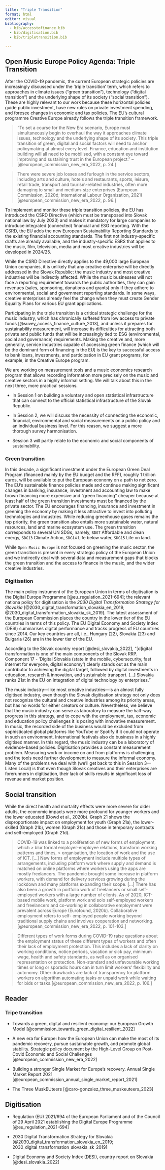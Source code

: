```yaml
---
title: "Triple Transition"
format: html
editor: visual
bibliography:  
  - bib/accesstofinance.bib
  - bib/digitisation.bib
  - bib/tripletransition.bib

---
```


## Open Music Europe Policy Agenda: Triple Transition

After the COVID-19 pandemic, the current European strategic policies are increasingly discussed under the 'triple transition' term, which refers to approaches in climate issues ("green transition"), technology ("digital transition") and the underlying shape of its society ("social transition"). These are highly relevant to our work because these horizontal policies guide public investment, have new rules on private investment spending, and foresee changes in economic and tax policies. The EU's cultural programme Creative Europe already follows the triple transition framework. 

> "To set a course for the New Era scenario, Europe must simultaneously begin to overhaul the way it approaches climate issues, technology and the underlying shape of its society. This triple transition of green, digital and social factors will need to anchor policymaking at almost every level. Finance, education and institution building will all need to be mobilised, with a constant eye toward improving and sustaining trust in the European project." -- [@european_commission_new_era_2022, p. 24.]

> There were severe job losses and furlough in the service sectors, including arts and culture, hotels and restaurants, sports, leisure, retail trade, transport and tourism-related industries, often more damaging to small and medium-size enterprises (European Commission, 2020d; International Labour Organization, 2021) [@european_commission_new_era_2022, p. 96.]


To implement and monitor these triple transition policies, the EU has introduced the CSRD Directive (which must be transposed into Slovak national law by July 2023) and makes it mandatory for large companies to introduce integrated (connected) financial and ESG reporting. With the CSRD, the EU adds the new European Sustainability Reporting Standards to the existing financial accounting standards. The first not industry-specific drafts are already available, and the industry-specific ESRS that applies to the music, film, television, media and most creative industries will be developed in 2024/25.

While the CSRD Directive directly applies to the 49,000 large European Union companies, it is unlikely that any creative enterprise will be directly addressed in the Slovak Republic; the music industry and most creative industries will be indirectly affected. While the music businesses will not face a reporting requirement towards the public authorities, they can gain revenues (sales, sponsoring, donations and grants) only if they adhere to environmental, social and government reporting standards. In some ways, creative enterprises already feel the change when they must create Gender Equality Plans for various EU grant applications.

Participating in the triple transition is a critical strategic challenge for the music industry, which has chronically suffered from low access to private funds [@suvey_access_finance_culture_2013], and unless it prepares for sustainability measurement, will increase its difficulties for attracting both private and public funds that will be increasingly tied to ESG (environmental, social and governance) requirements. Making the creative and, more generally, service industries capable of accessing green finance (which will be the dominant form of financing in the EU) is the key to successful access to bank loans, investments, and participation in EU grant programs, for example, in the Creative Europe program.

We are working on measurement tools and a music economics research program that allows recording information more precisely on the music and creative sectors in a highly informal setting. We will talk about this in the next three, more practical sessions. 

- In Session 1 on building a voluntary and open statistical infrastructure that can connect to the official statistical infrastructure of the Slovak Republic. 

- In Session 2, we will discuss the necessity of connecting the economic, financial, environmental and social measurements on a public policy and an individual business level. For this reason, we suggest a more thorough survey harmonisation. 

- Session 3 will partly relate to the economic and social components of sustainability. 


### Green transition

In this decade, a significant investment under the European Green Deal Program (financed mainly by the EU budget and the RFF), roughly 1 trillion euros, will be available to put the European economy on a path to net zero. The EU's sustainable finance policies made and continue making significant changes in banking, insurance, investment and accounting law to make brown financing more expensive and "green financing" cheaper because at least half of the green transition investments must be financed by the private sector. The EU encourages financing, insurance and investment in greening the economy by making it
less attractive to invest into polluting technologies and industries. While reducing greenhouse gases remains the top priority, the green transition also entails more sustainable water, natural resources, land and marine ecosystem use. The green transition corresponds to several UN SDGs, namely, `SDG7` Affordable and clean energy, `SDG13` Climate Action, `SDG14` Life below water, `SDG15` Life on land.

While `Open Music Europe` is not focused on greening the music sector, the green transition is present in every strategic policy of the European Union and we indirectly deal with several data and measurement gaps that blocks the green transition and the access to finance in the music, and the wider creative industries. 


### Digitisation

The main policy instrument of the European Union in terms of digitisation is the Digital Europe Programme [@eu_regulation_2021-694]; the relevant nationa policy for digitisation is the _2030 Digital Transformation Strategy for Slovakia_ [@2030_digital_transformation_slovakia_en_2019; @2030_digital_transformation_slovakia_sk_2019]. The latest assessment of the European Commission places the country in the lower tier of the EU countries in terms of this policy. The EU Digital Economy and Society Index (DESI) summarises digital performance and tracks progress of EU countries since 2014.  Our key countries are all, i.e., Hungary (22), Slovakia (23) and Bulgaria (26) are in the lower tier of the EU.

According to the Slovak country report [@desi_slovakia_2022], "[d]igital transformation is one of the main components of the Slovak RRP. Component 17 - ‘Digital Slovakia (state in the mobile, cybersecurity, fast internet for everyone, digital economy’) clearly stands out as the main contributor to achieving the digital target, followed by digital investments in education, research & innovation, and sustainable transport. [...] Slovakia ranks 21st in the EU on integration of digital technology by enterprises."

The music industry---like most creative industries---is an almost fully digitised industry, even though the Slovak digitisation strategy not only does not recognize the cultural and creative industries among its priority areas, but has no words for either creators or culture. Nevertheless, we believe that the music industry can serve as laboratory to measure the half-way progress in this strategy, and to cope with the employment, tax, economic and education policy challenges it is posing with innovative measurement. In music, the recorded side of the business would be excluded from sophisticated global platforms like YouTube or Spotify if it could not operate in such an environment. International festivals also do business in a highly digitised manner. In this regard, the music industry can be a laboratory of evidence-based policies. 
Digitisation provides a constant measurement problem. Measuring work or income on and from platforms is challenging, and the tools need further development to measure the informal economy.
Many of the problems we deal with (we'll get back to this in Session 3---Listen Local) is that even though Slovak creatives and their enterprises are forerunners in digitisation, their lack of skills results in significant loss of revenue and market position. 

## Social transition

While the direct health and mortality effects were more severe for older adults, the economic impacts were more profound for younger workers and the lower educated (Dowd et al., 2020b). Graph 21 shows the disproportionate impact on employment for youth (Graph 21a), the lower-skilled (Graph 21b), women (Graph 21c) and those in temporary contracts and self-employed (Graph 21d).

> COVID-19 was linked to a proliferation of new forms of employment, which \> blur formal employer-employee relations, transform working patterns and times, \> organisation, the location of work and the use of ICT. \[...\] New forms of employment include multiple types of arrangements, including platform work where supply and demand is matched on online platforms where workers using the apps are mostly freelancers. The pandemic brought some increase in platform workers, with demand for delivery services growing during the lockdown and many platforms expanding their scope. \[...\] There has also been a growth in portfolio work of freelancers or small self-employed workers with a large number of clients. As of 2020, ICT-based mobile work, platform work and solo self-employed workers and freelancers and co-working in collaborative employment were prevalent across Europe (Eurofound, 2020b). Collaborative employment refers to self- employed people working beyond traditional supply chains and involves cooperation and networking. [@european_commission_new_era_2022, p. 101-103.]

> Different types of work forms during COVID-19 raise questions about the employment status of these different types of workers and often their lack of employment protection. This includes a lack of clarity on working conditions, notice periods, vacation or sick pay, minimum wage, health and safety standards, as well as on organised representation or protection. Non-standard and unfavourable working times or long or sporadic hours can in turn limit workers' flexibility and autonomy. Other drawbacks are lack of transparency for platform workers on algorithm automating tasks or unpaid work while waiting for bids or tasks.[@european_commission_new_era_2022, p. 106.]

## Reader

### Tripe transition

-   Towards a green, digital and resilient economy: our European Growth Model [@commission_towards_green_digital_resilient_2022]

-   A new era for Europe: how the European Union can make the most of its pandemic recovery, pursue sustainable growth, and promote global stability. Strategic policy document by the High-Level Group on Post-Covid Economic and Social Challenges [@european_commission_new_era_2022]

-   Building a stronger Single Market for Europe's recovery. Annual Single Market Report 2021 [@european_commission_annual_single_market_report_2021]

-   The Three MuskEUteers [@caro-gonzalez_three_muskeuteers_2023]


## Digitisation

- Regulation (EU) 2021/694 of the European Parliament and of the Council of 29 April 2021 establishing the Digital Europe Programme [@eu_regulation_2021-694]

-  2030 Digital Transformation Strategy for Slovakia [@2030_digital_transformation_slovakia_en_2019; 2030_digital_transformation_slovakia_sk_2019]

- Digital Economy and Society Index (DESI), country report on Slovakia [@desi_slovakia_2022]


